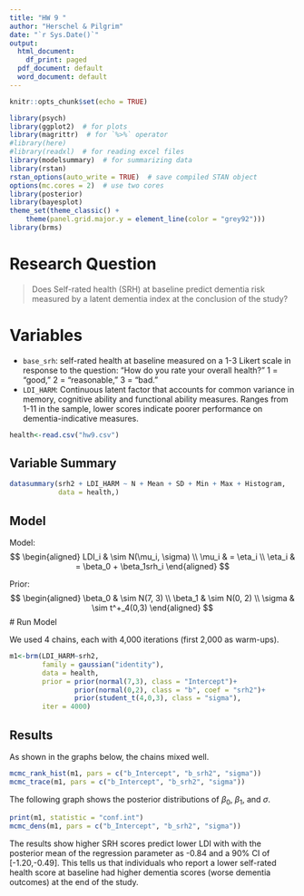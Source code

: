 ---
title: "HW 9 "
author: "Herschel & Pilgrim"
date: "`r Sys.Date()`"
output:
  html_document:
    df_print: paged
  pdf_document: default
  word_document: default
---

```{r setup, include=FALSE}
knitr::opts_chunk$set(echo = TRUE)
```

```{r load-pkg, message=FALSE, include=FALSE}
library(psych)
library(ggplot2)  # for plots
library(magrittr)  # for `%>%` operator
#library(here)
#library(readxl)  # for reading excel files
library(modelsummary)  # for summarizing data
library(rstan)
rstan_options(auto_write = TRUE)  # save compiled STAN object
options(mc.cores = 2)  # use two cores
library(posterior)
library(bayesplot)
theme_set(theme_classic() +
    theme(panel.grid.major.y = element_line(color = "grey92")))
library(brms)

```

# Research Question

> Does Self-rated health (SRH) at baseline predict dementia risk measured by a latent dementia index at the conclusion of the study?

# Variables

- `base_srh`: self-rated health at baseline measured on a 1-3 Likert scale in response to the question: "How do you rate your overall health?" 1 = "good," 2 = "reasonable," 3 = "bad."
- `LDI_HARM`: Continuous latent factor that accounts for common variance in memory, cognitive ability and functional ability measures. Ranges from 1-11 in the sample, lower scores indicate poorer performance on dementia-indicative measures.

```{r beauty, include=FALSE}
health<-read.csv("hw9.csv")
```

## Variable Summary

```{r summ-var, echo=FALSE}
datasummary(srh2 + LDI_HARM ~ N + Mean + SD + Min + Max + Histogram, 
            data = health,)
```

## Model

Model:
$$
  \begin{aligned}
    LDI_i & \sim N(\mu_i, \sigma) \\
    \mu_i & = \eta_i \\
    \eta_i & = \beta_0 + \beta_1srh_i
  \end{aligned}
$$

Prior:
$$
  \begin{aligned}
    \beta_0 & \sim N(7, 3) \\
    \beta_1 & \sim N(0, 2) \\
    \sigma & \sim t^+_4(0,3)
  \end{aligned}
$$
# Run Model

We used 4 chains, each with 4,000 iterations (first 2,000 as warm-ups). 

```{r m1, include=FALSE}
m1<-brm(LDI_HARM~srh2,
        family = gaussian("identity"),
        data = health,
        prior = prior(normal(7,3), class = "Intercept")+
                prior(normal(0,2), class = "b", coef = "srh2")+
                prior(student_t(4,0,3), class = "sigma"),
        iter = 4000)
```

## Results

As shown in the graphs below, the chains mixed well.

```{r rank-hist-m1, echo=FALSE}
mcmc_rank_hist(m1, pars = c("b_Intercept", "b_srh2", "sigma"))
mcmc_trace(m1, pars = c("b_Intercept", "b_srh2", "sigma"))
```

The following graph shows the posterior distributions of $\beta_0$, $\beta_1$, and $\sigma$. 

```{r summ-m1, echo=FALSE}
print(m1, statistic = "conf.int")
mcmc_dens(m1, pars = c("b_Intercept", "b_srh2", "sigma"))
```

The results show higher SRH scores predict lower LDI with with the posterior mean of the regression parameter as -0.84 and a 90% CI of [-1.20,-0.49]. This tells us that individuals who report a lower self-rated health score at baseline had higher dementia scores (worse dementia outcomes) at the end of the study.